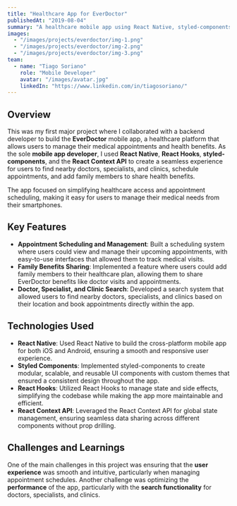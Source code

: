 ```yaml
---
title: "Healthcare App for EverDoctor"
publishedAt: "2019-08-04"
summary: "A healthcare mobile app using React Native, styled-components, React Hooks, and React Context API, enabling users to easily find doctors, specialists, and clinics, schedule appointments, and manage their health benefits."
images:
  - "/images/projects/everdoctor/img-1.png"
  - "/images/projects/everdoctor/img-2.png"
  - "/images/projects/everdoctor/img-3.png"
team:
  - name: "Tiago Soriano"
    role: "Mobile Developer"
    avatar: "/images/avatar.jpg"
    linkedIn: "https://www.linkedin.com/in/tiagosoriano/"
---
```


## Overview

This was my first major project where I collaborated with a backend developer to build the **EverDoctor** mobile app, a healthcare platform that allows users to manage their medical appointments and health benefits. As the sole **mobile app developer**, I used **React Native**, **React Hooks**, **styled-components**, and the **React Context API** to create a seamless experience for users to find nearby doctors, specialists, and clinics, schedule appointments, and add family members to share health benefits.

The app focused on simplifying healthcare access and appointment scheduling, making it easy for users to manage their medical needs from their smartphones.

## Key Features

- **Appointment Scheduling and Management**: Built a scheduling system where users could view and manage their upcoming appointments, with easy-to-use interfaces that allowed them to track medical visits.
- **Family Benefits Sharing**: Implemented a feature where users could add family members to their healthcare plan, allowing them to share EverDoctor benefits like doctor visits and appointments.
- **Doctor, Specialist, and Clinic Search**: Developed a search system that allowed users to find nearby doctors, specialists, and clinics based on their location and book appointments directly within the app.

## Technologies Used

- **React Native**: Used React Native to build the cross-platform mobile app for both iOS and Android, ensuring a smooth and responsive user experience.
- **Styled Components**: Implemented styled-components to create modular, scalable, and reusable UI components with custom themes that ensured a consistent design throughout the app.
- **React Hooks**: Utilized React Hooks to manage state and side effects, simplifying the codebase while making the app more maintainable and efficient.
- **React Context API**: Leveraged the React Context API for global state management, ensuring seamless data sharing across different components without prop drilling.

## Challenges and Learnings

One of the main challenges in this project was ensuring that the **user experience** was smooth and intuitive, particularly when managing appointment schedules. Another challenge was optimizing the **performance** of the app, particularly with the **search functionality** for doctors, specialists, and clinics.
